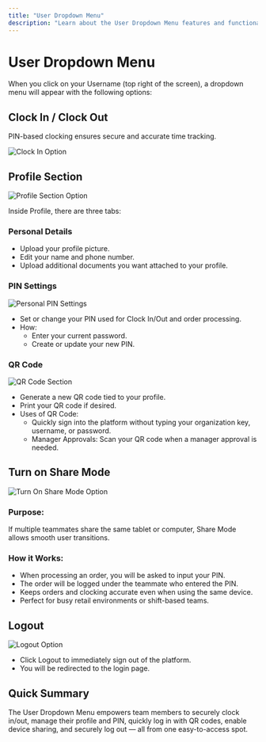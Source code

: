 ```yaml
---
title: "User Dropdown Menu"
description: "Learn about the User Dropdown Menu features and functionality"
---
```


# User Dropdown Menu

When you click on your Username (top right of the screen), a dropdown menu will appear with the following options:

## Clock In / Clock Out
PIN-based clocking ensures secure and accurate time tracking.

![Clock In Option](/clockin.jpg)

## Profile Section

![Profile Section Option](/profilsection.jpg)

Inside Profile, there are three tabs:

### Personal Details
- Upload your profile picture.
- Edit your name and phone number.
- Upload additional documents you want attached to your profile.

### PIN Settings

![Personal PIN Settings](/personalpin.jpg)

- Set or change your PIN used for Clock In/Out and order processing.
- How:
  - Enter your current password.
  - Create or update your new PIN.

### QR Code

![QR Code Section](/qrcode%20.jpg)

- Generate a new QR code tied to your profile.
- Print your QR code if desired.
- Uses of QR Code:
  - Quickly sign into the platform without typing your organization key, username, or password.
  - Manager Approvals: Scan your QR code when a manager approval is needed.

## Turn on Share Mode

![Turn On Share Mode Option](/turnonsharemode.jpg)

### Purpose:
If multiple teammates share the same tablet or computer, Share Mode allows smooth user transitions.

### How it Works:
- When processing an order, you will be asked to input your PIN.
- The order will be logged under the teammate who entered the PIN.
- Keeps orders and clocking accurate even when using the same device.
- Perfect for busy retail environments or shift-based teams.

## Logout

![Logout Option](/logout.jpg)

- Click Logout to immediately sign out of the platform.
- You will be redirected to the login page.

## Quick Summary
The User Dropdown Menu empowers team members to securely clock in/out, manage their profile and PIN, quickly log in with QR codes, enable device sharing, and securely log out — all from one easy-to-access spot. 